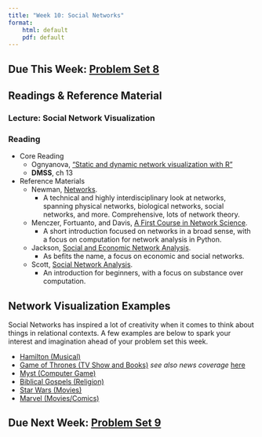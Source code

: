 ```yaml
---
title: "Week 10: Social Networks"
format: 
    html: default
    pdf: default
---
```


## Due This Week: [Problem Set 8](../problemsets/ps8.qmd)

## Readings & Reference Material

### Lecture: Social Network Visualization

### Reading

- Core Reading
    - Ognyanova, ["Static and dynamic network visualization with R"](https://kateto.net/network-visualization)
    - **DMSS**, ch 13
- Reference Materials
    - Newman, [Networks](https://doi.org/10.1093/oso/9780198805090.001.0001).  
        - A technical and highly interdisciplinary look at networks, spanning physical networks, biological networks, social networks, and more.  Comprehensive, lots of network theory.
    - Menczer, Fortuanto, and Davis, [A First Course in Network Science](https://doi.org/10.1017/9781108653947).  
        - A short introduction focused on networks in a broad sense, with a focus on computation for network analysis in Python.
    - Jackson, [Social and Economic Network Analysis](https://press.princeton.edu/books/paperback/9780691148205/social-and-economic-networks).  
        - As befits the name, a focus on economic and social networks.
    - Scott, [Social Network Analysis](https://doi.org/10.4135/9781529716597).  
        - An introduction for beginners, with a focus on substance over computation.


## Network Visualization Examples

Social Networks has inspired a lot of creativity when it comes to think about things in relational contexts.  A few examples are below to spark your interest and imagination ahead of your problem set this week.

- [Hamilton (Musical)](https://medium.com/data-science-at-microsoft/network-graphs-analysis-part-2-of-2-visualizing-the-characters-of-hamilton-as-a-social-network-ed61699df319)
- [Game of Thrones (TV Show and Books)](https://networkofthrones.com) *see also news coverage* [here](https://qz.com/650796/mathematicians-mapped-out-every-game-of-thrones-relationship-to-find-the-main-character)
- [Myst (Computer Game)](https://github.com/glthr/DeMystify)
- [Biblical Gospels (Religion)](https://www.martingrandjean.ch/data-visualization-network-gospels/)
- [Star Wars (Movies)](http://evelinag.com/blog/2015/12-15-star-wars-social-network/index.html#.VnAhsTZZG6A)
- [Marvel (Movies/Comics)](https://syntagmatic.github.io/marvel/?utm_source=chatgpt.com)

## Due Next Week: [Problem Set 9](../problemsets/ps9.qmd)